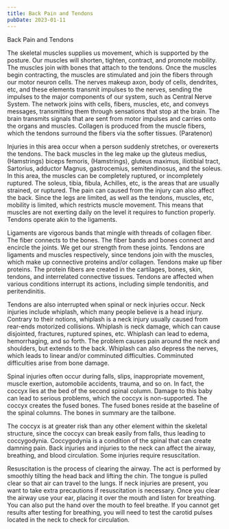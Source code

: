 ```yaml
---
title: Back Pain and Tendons
pubDate: 2023-01-11
---
```


Back Pain and Tendons 

The skeletal muscles supplies us movement, which is supported by the posture. Our muscles will shorten, tighten, contract, and promote mobility. The muscles join with bones that attach to the tendons. Once the muscles begin contracting, the muscles are stimulated and join the fibers through our motor neuron cells. The nerves makeup axon, body of cells, dendrites, etc, and these elements transmit impulses to the nerves, sending the impulses to the major components of our system, such as Central Nerve System. The network joins with cells, fibers, muscles, etc, and conveys messages, transmitting them through sensations that stop at the brain. The brain transmits signals that are sent from motor impulses and carries onto the organs and muscles. Collagen is produced from the muscle fibers, which the tendons surround the fibers via the softer tissues. (Paratenon) 

Injuries in this area occur when a person suddenly stretches, or overexerts the tendons. The back muscles in the leg make up the gluteus medius, (Hamstrings) biceps femoris, (Hamstrings), gluteus maximus, iliotibial tract, Sartorius, adductor Magnus, gastrocemius, semitendinosus, and the soleus. In this area, the muscles can be completely ruptured, or incompletely ruptured. The soleus, tibia, fibula, Achilles, etc, is the areas that are usually strained, or ruptured. The pain can caused from the injury can also affect the back. Since the legs are limited, as well as the tendons, muscles, etc, mobility is limited, which restricts muscle movement. This means that muscles are not exerting daily on the level it requires to function properly. Tendons operate akin to the ligaments. 

Ligaments are vigorous bands that mingle with threads of collagen fiber. The fiber connects to the bones. The fiber bands and bones connect and encircle the joints. We get our strength from these joints. Tendons are ligaments and muscles respectively, since tendons join with the muscles, which make up connective proteins and/or collagen. Tendons make up fiber proteins. The protein fibers are created in the cartilages, bones, skin, tendons, and interrelated connective tissues. Tendons are affected when various conditions interrupt its actions, including simple tendonitis, and peritendinitis. 

Tendons are also interrupted when spinal or neck injuries occur. Neck injuries include whiplash, which many people believe is a head injury. Contrary to their notions, whiplash is a neck injury usually caused from rear-ends motorized collisions. Whiplash is neck damage, which can cause disjointed, fractures, ruptured spines, etc. Whiplash can lead to edema, hemorrhaging, and so forth. The problem causes pain around the neck and shoulders, but extends to the back. Whiplash can also depress the nerves, which leads to linear and/or comminuted difficulties. Comminuted difficulties arise from bone damage. 

Spinal injuries often occur during falls, slips, inappropriate movement, muscle exertion, automobile accidents, trauma, and so on. In fact, the coccyx lies at the bed of the second spinal column. Damage to this baby can lead to serious problems, which the coccyx is non-supported. The coccyx creates the fused bones. The fused bones reside at the baseline of the spinal columns. The bones in summary are the tailbone. 



The coccyx is at greater risk than any other element within the skeletal structure, since the coccyx can break easily from falls, thus leading to coccygodynia. Coccygodynia is a condition of the spinal that can create damning pain. Back injuries and injuries to the neck can affect the airway, breathing, and blood circulation. Some injuries require resuscitation. 

Resuscitation is the process of clearing the airway. The act is performed by smoothly tilting the head back and lifting the chin. The tongue is pulled clear so that air can travel to the lungs. If neck injuries are present, you want to take extra precautions if resuscitation is necessary. Once you clear the airway use your ear, placing it over the mouth and listen for breathing. You can also put the hand over the mouth to feel breathe. If you cannot get results after testing for breathing, you will need to test the carotid pulses located in the neck to check for circulation.